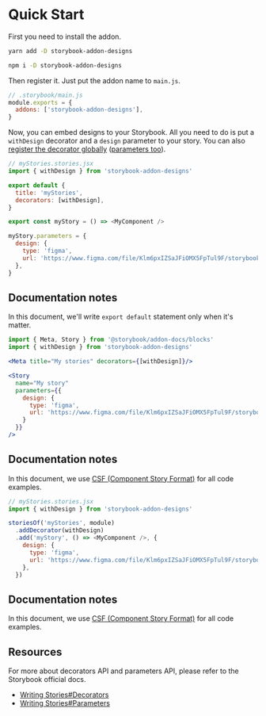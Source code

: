 
<Meta title="Docs/Quick start" />

# Quick Start

First you need to install the addon.

<TabsState initial="yarn">
  <div id="yarn" title="Yarn"><div>

```sh
yarn add -D storybook-addon-designs
```

  </div></div>
  <div id="npm" title="NPM"><div>

```sh
npm i -D storybook-addon-designs
```

  </div></div>
</TabsState>

Then register it.
Just put the addon name to `main.js`.

```js
// .storybook/main.js
module.exports = {
  addons: ['storybook-addon-designs'],
}
```

Now, you can embed designs to your Storybook.
All you need to do is put a `withDesign` decorator and a `design` parameter to your story.
You can also [register the decorator globally][sb-docs-decorators] ([parameters too][sb-docs-parameters]).

<TabsState initial="csf">
  <div id="csf" title="CSF"><div>

```js
// myStories.stories.jsx
import { withDesign } from 'storybook-addon-designs'

export default {
  title: 'myStories',
  decorators: [withDesign],
}

export const myStory = () => <MyComponent />

myStory.parameters = {
  design: {
    type: 'figma',
    url: 'https://www.figma.com/file/Klm6pxIZSaJFiOMX5FpTul9F/storybook-addon-designs-sample',
  },
}
```

## Documentation notes

In this document, we'll write `export default` statement only when it's matter.

  </div></div>
  <div id="mdx" title="MDX"><div>

```jsx
import { Meta, Story } from '@storybook/addon-docs/blocks'
import { withDesign } from 'storybook-addon-designs'

<Meta title="My stories" decorators={[withDesign]}/>

<Story
  name="My story"
  parameters={{
    design: {
      type: 'figma',
      url: 'https://www.figma.com/file/Klm6pxIZSaJFiOMX5FpTul9F/storybook-addon-designs-sample'
    }
  }}
/>
```

## Documentation notes

In this document, we use [CSF (Component Story Format)][csf-docs] for all code examples.

  </div></div>
  <div id="storiesof" title="storiesOf API (legacy)"><div>

```js
// myStories.stories.jsx
import { withDesign } from 'storybook-addon-designs'

storiesOf('myStories', module)
  .addDecorator(withDesign)
  .add('myStory', () => <MyComponent />, {
    design: {
      type: 'figma',
      url: 'https://www.figma.com/file/Klm6pxIZSaJFiOMX5FpTul9F/storybook-addon-designs-sample',
    },
  })
```

## Documentation notes

In this document, we use [CSF (Component Story Format)][csf-docs] for all code examples.

  </div></div>
</TabsState>

[csf-docs]: https://storybook.js.org/docs/formats/component-story-format/

## Resources

For more about decorators API and parameters API, please refer to the Storybook official docs.

- [Writing Stories#Decorators][sb-docs-decorators]
- [Writing Stories#Parameters][sb-docs-parameters]

[sb-docs-decorators]: https://storybook.js.org/docs/basics/writing-stories/#decorators
[sb-docs-parameters]: https://storybook.js.org/docs/basics/writing-stories/#parameters
